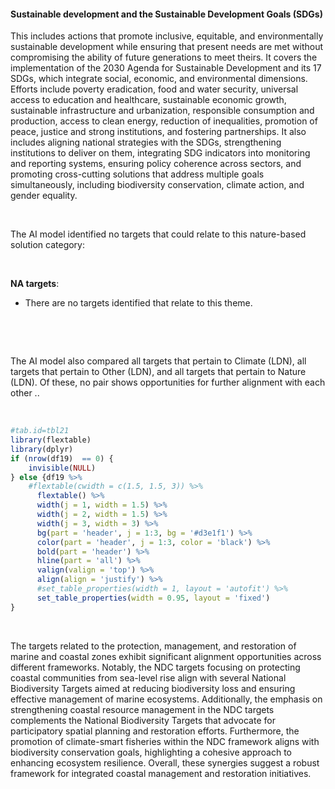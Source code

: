 #### Sustainable development and the Sustainable Development Goals (SDGs)

::: {custom-style='Citation'}
This includes actions that promote inclusive, equitable, and environmentally sustainable development while ensuring that present needs are met without compromising the ability of future generations to meet theirs. It covers the implementation of the 2030 Agenda for Sustainable Development and its 17 SDGs, which integrate social, economic, and environmental dimensions. Efforts include poverty eradication, food and water security, universal access to education and healthcare, sustainable economic growth, sustainable infrastructure and urbanization, responsible consumption and production, access to clean energy, reduction of inequalities, promotion of peace, justice and strong institutions, and fostering partnerships. It also includes aligning national strategies with the SDGs, strengthening institutions to deliver on them, integrating SDG indicators into monitoring and reporting systems, ensuring policy coherence across sectors, and promoting cross-cutting solutions that address multiple goals simultaneously, including biodiversity conservation, climate action, and gender equality.
:::

<br>

::: {custom-style='Text'}
The AI model identified no targets that could relate to this nature-based solution category:
:::

<br>




**NA targets**:

-   There are no targets identified that relate to this theme.



​




<br>

::: {custom-style='Text'}
The AI model also compared all targets that pertain to Climate (LDN), all targets that pertain to Other (LDN), and all targets that pertain to Nature (LDN). Of these, no pair shows opportunities for further alignment with each other ..
:::

<br>

```r
#tab.id=tbl21
library(flextable)
library(dplyr)
if (nrow(df19)  == 0) {
    invisible(NULL)
} else {df19 %>% 
    #flextable(cwidth = c(1.5, 1.5, 3)) %>% 
      flextable() %>% 
      width(j = 1, width = 1.5) %>% 
      width(j = 2, width = 1.5) %>% 
      width(j = 3, width = 3) %>% 
      bg(part = 'header', j = 1:3, bg = '#d3e1f1') %>% 
      color(part = 'header', j = 1:3, color = 'black') %>% 
      bold(part = 'header') %>% 
      hline(part = 'all') %>% 
      valign(valign = 'top') %>% 
      align(align = 'justify') %>%  
      #set_table_properties(width = 1, layout = 'autofit') %>% 
      set_table_properties(width = 0.95, layout = 'fixed')
}
```

<br>

::: {custom-style='summ'}
The targets related to the protection, management, and restoration of marine and coastal zones exhibit significant alignment opportunities across different frameworks. Notably, the NDC targets focusing on protecting coastal communities from sea-level rise align with several National Biodiversity Targets aimed at reducing biodiversity loss and ensuring effective management of marine ecosystems. Additionally, the emphasis on strengthening coastal resource management in the NDC targets complements the National Biodiversity Targets that advocate for participatory spatial planning and restoration efforts. Furthermore, the promotion of climate-smart fisheries within the NDC framework aligns with biodiversity conservation goals, highlighting a cohesive approach to enhancing ecosystem resilience. Overall, these synergies suggest a robust framework for integrated coastal management and restoration initiatives.
:::

<br>

